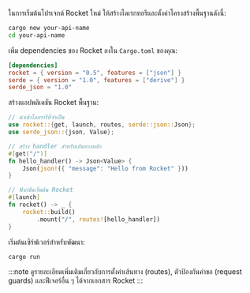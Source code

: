 ในการเริ่มต้นโปรเจกต์ Rocket ใหม่ ให้สร้างไดเรกทอรีและตั้งค่าโครงสร้างพื้นฐานดังนี้:

```bash
cargo new your-api-name
cd your-api-name
```

เพิ่ม dependencies ของ Rocket ลงใน `Cargo.toml` ของคุณ:

```toml title="Cargo.toml"
[dependencies]
rocket = { version = "0.5", features = ["json"] }
serde = { version = "1.0", features = ["derive"] }
serde_json = "1.0"
```

สร้างแอปพลิเคชัน Rocket พื้นฐาน:

```rust title="src/main.rs"
// นำเข้าไลบรารีที่จำเป็น
use rocket::{get, launch, routes, serde::json::Json};
use serde_json::{json, Value};

// สร้าง handler สำหรับเส้นทางหลัก
#[get("/")]
fn hello_handler() -> Json<Value> {
    Json(json!({ "message": "Hello from Rocket" }))
}

// ฟังก์ชันเริ่มต้น Rocket
#[launch]
fn rocket() -> _ {
    rocket::build()
        .mount("/", routes![hello_handler])
}
```

เริ่มต้นเซิร์ฟเวอร์สำหรับพัฒนา:

```bash
cargo run
```

:::note
ดูรายละเอียดเพิ่มเติมเกี่ยวกับการตั้งค่าเส้นทาง (routes), ตัวป้องกันคำขอ (request guards) และฟีเจอร์อื่น ๆ ได้จากเอกสาร Rocket
:::
